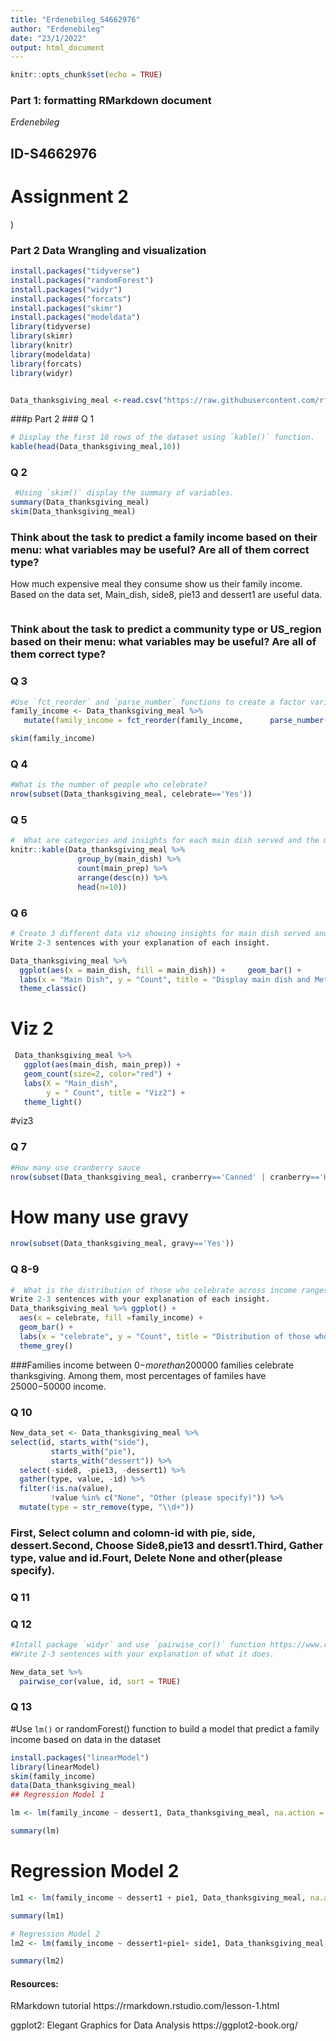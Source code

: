 ---
title: "Erdenebileg_S4662976"
author: "Erdenebileg"
date: "23/1/2022"
output: html_document
---

```{r setup, include=FALSE}
knitr::opts_chunk$set(echo = TRUE)
```

### Part 1: formatting RMarkdown document
*Erdenebileg*


## ID-S4662976 



# Assignment 2
)

### Part 2 Data Wrangling and visualization 

```{r}
install.packages("tidyverse")
install.packages("randomForest")
install.packages("widyr")
install.packages("forcats")
install.packages("skimr")
install.packages("modeldata")
library(tidyverse)
library(skimr)
library(knitr)
library(modeldata)
library(forcats)
library(widyr)


Data_thanksgiving_meal <-read.csv("https://raw.githubusercontent.com/rfordatascience/tidytuesday/master/data/2018/2018-11-20/thanksgiving_meals.csv")
```

###p Part 2 
### Q 1
```{r}
# Display the first 10 rows of the dataset using `kable()` function. 
kable(head(Data_thanksgiving_meal,10))

```



### Q 2
```{r}
 #Using `skim()` display the summary of variables.
summary(Data_thanksgiving_meal)
skim(Data_thanksgiving_meal)
```
### Think about the task to predict a family income based on their menu: what variables may be useful? Are all of them correct type? 
How much expensive meal they consume show us their family income. Based on the data set, Main_dish, side8, pie13 and dessert1 are  useful data.
```
```

### Think about the task to predict a community type or US_region based on their menu: what variables may be useful? Are all of them correct type?

### Q 3
```{r}
#Use `fct_reorder` and `parse_number` functions to create a factor variable `family_income`
family_income <- Data_thanksgiving_meal %>%
   mutate(family_income = fct_reorder(family_income,      parse_number(family_income)))

skim(family_income)
```

### Q 4
```{r}
#What is the number of people who celebrate?
nrow(subset(Data_thanksgiving_meal, celebrate=='Yes'))
```

### Q 5
```{r}
#  What are categories and insights for each main dish served and the method it is prepared?
knitr::kable(Data_thanksgiving_meal %>% 
               group_by(main_dish) %>% 
               count(main_prep) %>% 
               arrange(desc(n)) %>% 
               head(n=10))
```

### Q 6
```{r}
# Create 3 different data viz showing insights for main dish served and the method. Provide your own legend and use themes.
Write 2-3 sentences with your explanation of each insight.

Data_thanksgiving_meal %>% 
  ggplot(aes(x = main_dish, fill = main_dish)) +     geom_bar() + 
  labs(x = "Main Dish", y = "Count", title = "Display main dish and Method it is prepared", subtitle = "Main Dish", caption = "Display main dish and Method it is prepared",  fill = "Viz1")+
  theme_classic()
```



# Viz 2
```{r}

 Data_thanksgiving_meal %>%
   ggplot(aes(main_dish, main_prep)) +
   geom_count(size=2, color="red") +
   labs(X = "Main_dish", 
        y = " Count", title = "Viz2") +
   theme_light()
```

   
   #viz3 


### Q 7
```{r}
#How many use cranberry sauce
nrow(subset(Data_thanksgiving_meal, cranberry=='Canned' | cranberry=='Homemade'))
```
# How many use gravy

```{r}

nrow(subset(Data_thanksgiving_meal, gravy=='Yes'))
```

### Q 8-9

```{r}
#  What is the distribution of those who celebrate across income ranges. Create a data viz.
Write 2-3 sentences with your explanation of each insight.
Data_thanksgiving_meal %>% ggplot() +  
  aes(x = celebrate, fill =family_income) +  
  geom_bar() + 
  labs(x = "celebrate", y = "Count", title = "Distribution of those who celebrate across income ranges", subtitle = "Celebrate", caption = "Distribution of those who celebrate across income ranges",  fill = "Viz1")+
  theme_grey()

```
###Families income  between 0$- more than 200000$  families  celebrate thanksgiving. Among them, most percentages of  familes have 25000$-50000$ income. 

### Q 10
```{r}
New_data_set <- Data_thanksgiving_meal %>%
select(id, starts_with("side"),
         starts_with("pie"),
         starts_with("dessert")) %>%
  select(-side8, -pie13, -dessert1) %>%
  gather(type, value, -id) %>%
  filter(!is.na(value),
         !value %in% c("None", "Other (please specify)")) %>%
  mutate(type = str_remove(type, "\\d+"))

```
### First, Select column and colomn-id with pie, side, dessert.Second, Choose Side8,pie13 and dessrt1.Third, Gather type, value and id.Fourt, Delete None and other(please specify).

### Q 11

### Q 12
```{r}
#Intall package `widyr` and use `pairwise_cor()` function https://www.rdocumentation.org/packages/widyr/versions/0.1.3/topics/pairwise_cor
#Write 2-3 sentences with your explanation of what it does.

New_data_set %>%
  pairwise_cor(value, id, sort = TRUE)
```

### Q 13
#Use `lm()` or randomForest() function to build a model that predict a family income based on data in the dataset
```{r}

install.packages("linearModel")
library(linearModel)
skim(family_income)
data(Data_thanksgiving_meal)
## Regression Model 1

lm <- lm(family_income ~ dessert1, Data_thanksgiving_meal, na.action = na.omit)

summary(lm)
```
# Regression Model 2
```{r}
lm1 <- lm(family_income ~ dessert1 + pie1, Data_thanksgiving_meal, na.action = na.omit)

summary(lm1)
```
```{r}
# Regression Model 2
lm2 <- lm(family_income ~ dessert1+pie1+ side1, Data_thanksgiving_meal, na.action = na.omit)

summary(lm2)
```
#### Resources:

RMarkdown tutorial https://rmarkdown.rstudio.com/lesson-1.html

ggplot2: Elegant Graphics for Data Analysis https://ggplot2-book.org/
